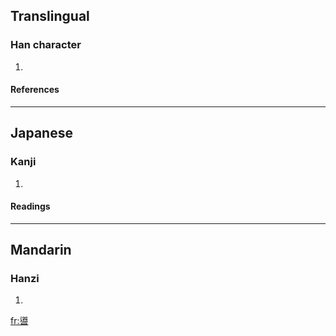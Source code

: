 ==Translingual==
===Han character===
{{Han char|rn=30|rad=口|as=13|sn=16|four=|canj=卜山口 (YUR)}}
# {{defn|Han}}
====References====
{{Han ref|kx=0211.110|dkj=04414|dj=0433.260|hdz=10694.050|uh=5675|ud=22133}}
----
==Japanese==
===Kanji===
{{ja-kanji|grade=|rs=口13}}
# {{defn|Japanese}} 
====Readings====
{{ja-readings|on=[[どう]] (dō), [[とう]] (tō)|kun=[[みち]] (michi)}}
----
==Mandarin==
===Hanzi===
{{cmn-hanzi|pin=[[dào]] (dao4), [[gá]] (ga2)|wg=tao<sup>4</sup>, ka<sup>2</sup>}}
# {{defn|Mandarin}}

[[fr:噵]]
